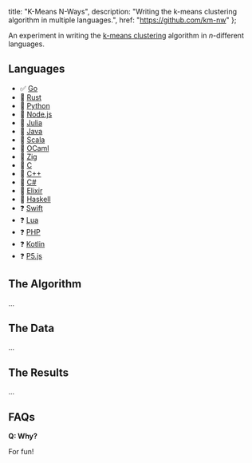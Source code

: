   title: "K-Means N-Ways",
  description: "Writing the k-means clustering algorithm in multiple languages.",
  href: "https://github.com/km-nw"
};

An experiment in writing the [k-means clustering](https://en.wikipedia.org/wiki/K-means_clustering) algorithm in _n_-different languages.


## Languages

- ✅ [Go](https://github.com/km-nw/kmeans-go)
- 🔄 [Rust](https://github.com/km-nw/kmeans-rust)
- 🔄 [Python](https://github.com/km-nw/kmeans-python)
- 🔄 [Node.js](https://github.com/km-nw/kmeans-node)
- 🔄 [Julia](https://github.com/km-nw/kmeans-julia)
- 🔄 [Java](https://github.com/km-nw/kmeans-java)
- 🔄 [Scala](https://github.com/km-nw/kmeans-scala)
- 🔄 [OCaml](https://github.com/km-nw/kmeans-ocaml)
- 🔄 [Zig](https://github.com/km-nw/kmeans-zig)
- 🔄 [C](https://github.com/km-nw/kmeans-c)
- 🔄 [C++](https://github.com/km-nw/kmeans-cpp)
- 🔄 [C#](https://github.com/km-nw/kmeans-csharp)
- 🔄 [Elixir](https://github.com/km-nw/kmeans-elixir)
- 🔄 [Haskell](https://github.com/km-nw/kmeans-haskell)
- ❓ [Swift](https://github.com/km-nw/kmeans-swift)
- ❓ [Lua](https://github.com/km-nw/kmeans-lua)
- ❓ [PHP](https://github.com/km-nw/kmeans-php)
- ❓ [Kotlin](https://github.com/km-nw/kmeans-kotlin)
- ❓ [P5.js](https://github.com/km-nw/kmeans-p5)


## The Algorithm

...


## The Data

...


## The Results

...


## FAQs

**Q: Why?**

For fun!
